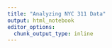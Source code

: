 ```yaml
---
title: "Analyzing NYC 311 Data"
output: html_notebook
editor_options: 
  chunk_output_type: inline
---
```


```r

```

